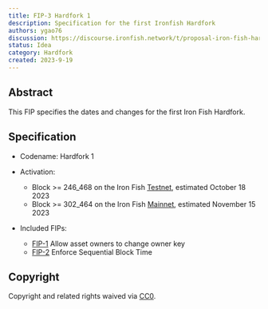 ```yaml
---
title: FIP-3 Hardfork 1
description: Specification for the first Ironfish Hardfork
authors: ygao76
discussion: https://discourse.ironfish.network/t/proposal-iron-fish-hard-fork-1/74
status: Idea
category: Hardfork
created: 2023-9-19
---
```


## Abstract
This FIP specifies the dates and changes for the first Iron Fish Hardfork.
## Specification
- Codename: Hardfork 1
- Activation:
    - Block >= 246_468 on the Iron Fish [Testnet](https://testnet.explorer.ironfish.network/), estimated October 18 2023
    - Block >= 302_464 on the Iron Fish [Mainnet](https://explorer.ironfish.network/), estimated November 15 2023

- Included FIPs:
    - [FIP-1](https://fips.ironfish.network/fips/fip-allow-asset-owners-to-change-owner-key) Allow asset owners to change owner key
    - [FIP-2](https://fips.ironfish.network/fips/fip-2) Enforce Sequential Block Time

## Copyright

Copyright and related rights waived via [CC0](https://creativecommons.org/share-your-work/public-domain/cc0/).